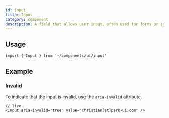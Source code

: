 ```yaml
---
id: input
title: Input
category: component
description: A field that allows user input, often used for forms or search functionality.
---
```


<ComponentPlayground />

## Usage

```tsx
import { Input } from '~/components/ui/input'
```

## Example

### Invalid

To indicate that the input is invalid, use the `aria-invalid` attribute.

```tsx
// live
<Input aria-invalid="true" value="christian[at]park-ui.com" />
```





